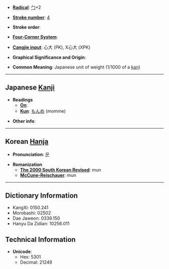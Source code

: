 * '''[[Wiktionary:Chinese radical index| Radical]]''': [[Wiktionary:Chinese radical index 勹|勹]]+2

* '''[[Wiktionary:Chinese total strokes index|Stroke number]]''': [[Wiktionary:Chinese total strokes index 4|4]]

* '''Stroke order''': 

* '''[[Wiktionary:Chinese four corner index|Four-Corner System]]''': 

* '''[[Wiktionary:Chinese Cangjie index|Cangjie input]]''': 心大 (PK), X心大 (XPK)

* '''Graphical Significance and Origin''': 

* '''Common Meaning''': Japanese unit of weight (1/1000 of a [[kan]])

----

== Japanese [[Kanji]] ==

* '''Readings'''
** '''[[On]]''': 
** '''[[Kun]]''': [[もんめ]] (momme)

* '''Other info''':  

----

== Korean [[Hanja]] ==

* '''Pronunciation''': [[문]]

* '''Romanization'''
** '''[[The 2000 South Korean Revised Romanization|The 2000 South Korean Revised]]''': mun
** '''[[McCune-Reischauer]]''': mun

----

== Dictionary Information ==

* KangXi: 0150.241
* Morobashi: 02502
* Dae Jaweon: 0339.150
* Hanyu Da Zidian: 10256.011

== Technical Information ==

* '''Unicode''':
** Hex: 5301
** Decimal: 21249
